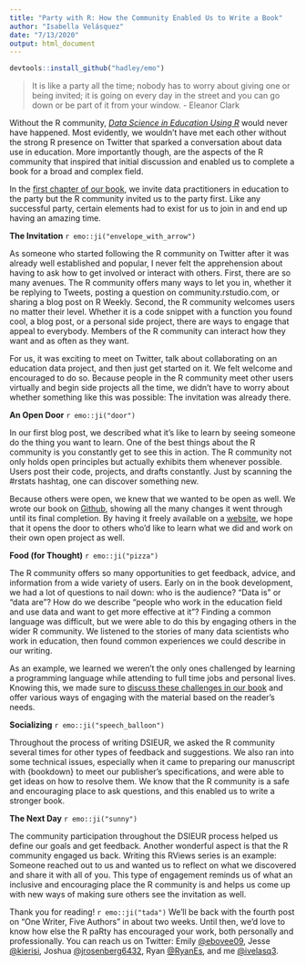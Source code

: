 ```yaml
---
title: "Party with R: How the Community Enabled Us to Write a Book"
author: "Isabella Velásquez"
date: "7/13/2020"
output: html_document
---
```


```r
devtools::install_github("hadley/emo")
```

> It is like a party all the time; nobody has to worry about giving one or being invited; it is going on every day in the street and you can go down or be part of it from your window. - Eleanor Clark

Without the R community, [*Data Science in Education Using R*](https://www.datascienceineducation.com/) would never have happened. Most evidently, we wouldn't have met each other without the strong R presence on Twitter that sparked a conversation about data use in education. More importantly though, are the aspects of the R community that inspired that initial discussion and enabled us to complete a book for a broad and complex field. 

In the [first chapter of our book](https://datascienceineducation.com/c01.html), we invite data practitioners in education to the party but the R community invited us to the party first. Like any successful party, certain elements had to exist for us to join in and end up having an amazing time.

**The Invitation** `r emo::ji("envelope_with_arrow")`

As someone who started following the R community on Twitter after it was already well established and popular, I never felt the apprehension about having to ask how to get involved or interact with others. First, there are so many avenues. The R community offers many ways to let you in, whether it be replying to Tweets, posting a question on community.rstudio.com, or sharing a blog post on R Weekly. Second, the R community welcomes users no matter their level. Whether it is a code snippet with a function you found cool, a blog post, or a personal side project, there are ways to engage that appeal to everybody. Members of the R community can interact how they want and as often as they want.

For us, it was exciting to meet on Twitter, talk about collaborating on an education data project, and then just get started on it. We felt welcome and encouraged to do so. Because people in the R community meet other users virtually and begin side projects all the time, we didn’t have to worry about whether something like this was possible: The invitation was already there.

**An Open Door** `r emo::ji("door")`

In our first blog post, we described what it’s like to learn by seeing someone do the thing you want to learn. One of the best things about the R community is you constantly get to see this in action. The R community not only holds open principles but actually exhibits them whenever possible. Users post their code, projects, and drafts constantly. Just by scanning the #rstats hashtag, one can discover something new.

Because others were open, we knew that we wanted to be open as well. We wrote our book on [Github](https://github.com/data-edu/data-science-in-education), showing all the many changes it went through until its final completion. By having it freely available on a [website](https://www.datascienceineducation.com/), we hope that it opens the door to others who’d like to learn what we did and work on their own open project as well.

**Food (for Thought)** `r emo::ji("pizza")`

The R community offers so many opportunities to get feedback, advice, and information from a wide variety of users. Early on in the book development, we had a lot of questions to nail down: who is the audience? "Data is" or "data are"? How do we describe "people who work in the education field and use data and want to get more effective at it"? Finding a common language was difficult, but we were able to do this by engaging others in the wider R community. We listened to the stories of many data scientists who work in education, then found common experiences we could describe in our writing.

As an example, we learned we weren’t the only ones challenged by learning a programming language while attending to full time jobs and personal lives. Knowing this, we made sure to [discuss these challenges in our book](https://datascienceineducation.com/c02.html#different-strokes-for-different-data-scientists-in-education) and offer various ways of engaging with the material based on the reader’s needs.

**Socializing** `r emo::ji("speech_balloon")`

Throughout the process of writing DSIEUR, we asked the R community several times for other types of feedback and suggestions. We also ran into some technical issues, especially when it came to preparing our manuscript with {bookdown} to meet our publisher's specifications, and were able to get ideas on how to resolve them. We know that the R community is a safe and encouraging place to ask questions, and this enabled us to write a stronger book.

**The Next Day** `r emo::ji("sunny")`

The community participation throughout the DSIEUR process helped us define our goals and get feedback. Another wonderful aspect is that the R community engaged us back. Writing this RViews series is an example: Someone reached out to us and wanted us to reflect on what we discovered and share it with all of you. This type of engagement reminds us of what an inclusive and encouraging place the R community is and helps us come up with new ways of making sure others see the invitation as well.

Thank you for reading! `r emo::ji("tada")` We’ll be back with the fourth post on "One Writer, Five Authors" in about two weeks. Until then, we’d love to know how else the R paRty has encouraged your work, both personally and professionally. You can reach us on Twitter: Emily [@ebovee09](https://twitter.com/ebovee09), Jesse [@kierisi](https://twitter.com/kierisi), Joshua [@jrosenberg6432](https://twitter.com/jrosenberg6432), Ryan [@RyanEs](https://twitter.com/RyanEs), and me [@ivelasq3](https://twitter.com/ivelasq3).
